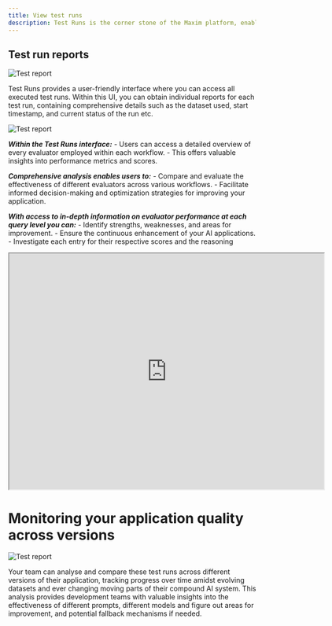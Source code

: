```yaml
---
title: View test runs
description: Test Runs is the corner stone of the Maxim platform, enabling you to assess all the evaluation report of your application. With Test Runs, you can access your previous executions of runs and view the historic reports for each run, facilitating thorough analysis of your applications.
---
```


## Test  run reports
<img src="./Evaluate/test-runs/test-runs-view/img3.png" alt="Test report" />

Test Runs provides a user-friendly interface where you can access all executed test runs. Within this UI, you can obtain individual reports for each test run, containing comprehensive details such as the dataset used, start timestamp, and current status of the run etc.

<img src="./Evaluate/test-runs/test-runs-view/img4.png" alt="Test report" />

***Within the Test Runs interface:***
    - Users can access a detailed overview of every evaluator employed within each workflow.
    - This offers valuable insights into performance metrics and scores.
    
***Comprehensive analysis enables users to:***
        - Compare and evaluate the effectiveness of different evaluators across various workflows.
        - Facilitate informed decision-making and optimization strategies for improving your application.
        
***With access to in-depth information on evaluator performance at each query level you can:***
        - Identify strengths, weaknesses, and areas for improvement.
        - Ensure the continuous enhancement of your AI applications.
        - Investigate each entry for their respective scores and the reasoning

<iframe   src="https://drive.google.com/file/d/1TVEqpjITHXFwrDWwBRQbbNzLld70N5AS/preview" 
  width="640" 
  height="480" 
  allow="autoplay">
</iframe>

# 


# Monitoring your application quality across versions

<img src="./Evaluate/test-runs/test-runs-view/img5.png" alt="Test report" />

Your team can analyse and compare these test runs across different versions of their application, tracking progress over time amidst evolving datasets and ever changing moving parts of their compound AI system. This analysis provides development teams with valuable insights into the effectiveness of different prompts, different models and figure out areas for improvement, and potential fallback mechanisms if needed.

<Cards>
  <Card title="Overview" href="https://nextjs.org/docs" />
  <Card title="Share test run report" href="https://fumadocs.vercel.app" />
  
</Cards>